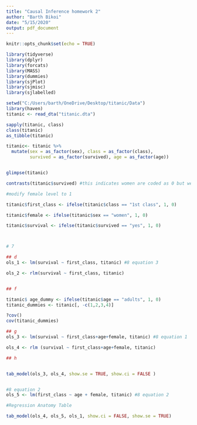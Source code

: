 ```yaml
---
title: "Causal Inference homework 2"
author: "Barth Bikoi"
date: "5/15/2020"
output: pdf_document
---
```


```r
knitr::opts_chunk$set(echo = TRUE)
```

```r
library(tidyverse)
library(dplyr)
library(forcats)
library(MASS)
library(dummies)
library(sjPlot)
library(sjmisc)
library(sjlabelled)

```

```r
setwd("C:/Users/barth/OneDrive/Desktop/titanic/Data")
library(haven)
titanic <- read_dta("titanic.dta")

```

```r
sapply(titanic, class)
class(titanic)
as_tibble(titanic)

titanic<- titanic %>%
  mutate(sex = as_factor(sex), class = as_factor(class), 
         survived = as_factor(survived), age = as_factor(age))


glimpse(titanic)

contrasts(titanic$survived) #this indicates women are coded as 0 but we want them to be 1

#modify female level to 1

titanic$first_class <- ifelse(titanic$class == "1st class", 1, 0)

titanic$female <- ifelse(titanic$sex == "women", 1, 0)

titanic$survival <- ifelse(titanic$survived == "yes", 1, 0)



# 7

## d
ols_1 <- lm(survival ~ first_class, titanic) #8 equation 3

ols_2 <- rlm(survival ~ first_class, titanic)


## f 

titanic$ age_dummy <- ifelse(titanic$age == "adults", 1, 0)
titanic_dummies <- titanic[, -c(1,2,3,4)]

?cov()
cov(titanic_dummies)

## g
ols_3 <- lm(survival ~ first_class+age+female, titanic) #8 equation 1

ols_4 <- rlm (survival ~ first_class+age+female, titanic)

## h


tab_model(ols_3, ols_4, show.se = TRUE, show.ci = FALSE )


#8 equation 2
ols_5 <- lm(first_class ~ age + female, titanic) #8 equation 2

#Regression Anatomy Table

tab_model(ols_4, ols_5, ols_1, show.ci = FALSE, show.se = TRUE)

```








